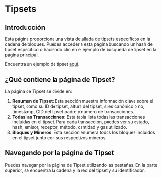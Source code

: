 # Tipsets

## Introducción

Esta página proporciona una vista detallada de tipsets específicos en la cadena de bloques. Puedes acceder a esta página buscando un hash de tipset específico o haciendo clic en el ejemplo de búsqueda de tipset en la página principal.

Encuentra un ejemplo de tipset [aquí](https://beryx.zondax.ch/v1/search/fil/mainnet/tipset/2708613).

## ¿Qué contiene la página de Tipset?

La página de Tipset se divide en:

1. **Resumen de Tipset**: Esta sección muestra información clave sobre el tipset, como su ID de tipset, altura del tipset, si es canónico o no, timestamp, CID del tipset padre y número de transacciones.
2. **Todas las Transacciones**: Esta tabla lista todas las transacciones incluidas en el tipset. Para cada transacción, puedes ver su estado, hash, emisor, receptor, método, cantidad y gas utilizado.
3. **Bloques y Mineros**: Esta sección enumera todos los bloques incluidos en el tipset junto con sus respectivos mineros.

## Navegando por la página de Tipset

Puedes navegar por la página de Tipset utilizando las pestañas. En la parte superior, se encuentra la cadena y la red del tipset y su identificador.
